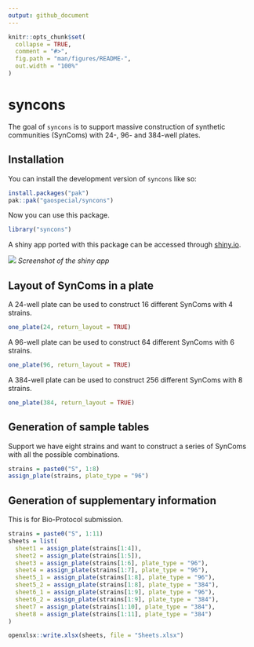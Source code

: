 ```yaml
---
output: github_document
---
```


<!-- README.md is generated from README.Rmd. Please edit that file -->

```r
knitr::opts_chunk$set(
  collapse = TRUE,
  comment = "#>",
  fig.path = "man/figures/README-",
  out.width = "100%"
)
```

# syncons

<!-- badges: start -->
<!-- badges: end -->

The goal of `syncons` is to support massive construction of synthetic communities (SynComs) with 24-, 96- and 384-well plates.

## Installation

You can install the development version of `syncons` like so:

``` r
install.packages("pak")
pak::pak("gaospecial/syncons")
```

Now you can use this package.

```r
library("syncons")
```

A shiny app ported with this package can be accessed through [shiny.io](https://bio-spring.shinyapps.io/SynComsConstructor/).

![](./man/figures/shiny-app-screenshot.png)
*Screenshot of the shiny app*

## Layout of SynComs in a plate

A 24-well plate can be used to construct 16 different SynComs with 4 strains.

```r
one_plate(24, return_layout = TRUE)
```

A 96-well plate can be used to construct 64 different SynComs with 6 strains.

```r
one_plate(96, return_layout = TRUE)
```


A 384-well plate can be used to construct 256 different SynComs with 8 strains.

```r
one_plate(384, return_layout = TRUE)
```

## Generation of sample tables

Support we have eight strains and want to construct a series of SynComs with all the possible combinations.

```r
strains = paste0("S", 1:8)
assign_plate(strains, plate_type = "96")
```

## Generation of supplementary information

This is for Bio-Protocol submission.

```r
strains = paste0("S", 1:11)
sheets = list(
  sheet1 = assign_plate(strains[1:4]),
  sheet2 = assign_plate(strains[1:5]),
  sheet3 = assign_plate(strains[1:6], plate_type = "96"),
  sheet4 = assign_plate(strains[1:7], plate_type = "96"),
  sheet5_1 = assign_plate(strains[1:8], plate_type = "96"),
  sheet5_2 = assign_plate(strains[1:8], plate_type = "384"),
  sheet6_1 = assign_plate(strains[1:9], plate_type = "96"),
  sheet6_2 = assign_plate(strains[1:9], plate_type = "384"),
  sheet7 = assign_plate(strains[1:10], plate_type = "384"),
  sheet8 = assign_plate(strains[1:11], plate_type = "384")
)

openxlsx::write.xlsx(sheets, file = "Sheets.xlsx")
```

